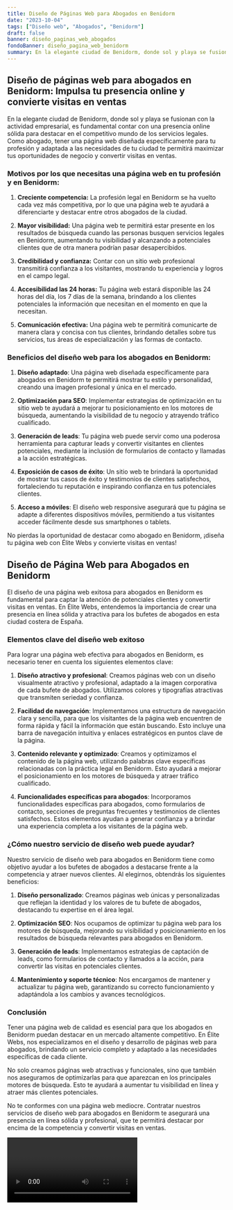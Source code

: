 ```yaml
---
title: Diseño de Páginas Web para Abogados en Benidorm
date: "2023-10-04"
tags: ["Diseño web", "Abogados", "Benidorm"]
draft: false
banner: diseño_paginas_web_abogados
fondoBanner: diseño_pagina_web_benidorm
summary: En la elegante ciudad de Benidorm, donde sol y playa se fusionan con la actividad empresarial, es fundamental contar con una presencia online sólida para destacar en el competitivo mundo de los servicios legales. Como abogado, tener una página web diseñada específicamente para tu profesión y adaptada a las necesidades de tu ciudad te permitirá maximizar tus oportunidades de negocio y convertir visitas en ventas.
---
```



## Diseño de páginas web para abogados en Benidorm: Impulsa tu presencia online y convierte visitas en ventas

En la elegante ciudad de Benidorm, donde sol y playa se fusionan con la actividad empresarial, es fundamental contar con una presencia online sólida para destacar en el competitivo mundo de los servicios legales. Como abogado, tener una página web diseñada específicamente para tu profesión y adaptada a las necesidades de tu ciudad te permitirá maximizar tus oportunidades de negocio y convertir visitas en ventas.

### Motivos por los que necesitas una página web en tu profesión y en Benidorm:

1. **Creciente competencia:** La profesión legal en Benidorm se ha vuelto cada vez más competitiva, por lo que una página web te ayudará a diferenciarte y destacar entre otros abogados de la ciudad.

2. **Mayor visibilidad:** Una página web te permitirá estar presente en los resultados de búsqueda cuando las personas busquen servicios legales en Benidorm, aumentando tu visibilidad y alcanzando a potenciales clientes que de otra manera podrían pasar desapercibidos.

3. **Credibilidad y confianza:** Contar con un sitio web profesional transmitirá confianza a los visitantes, mostrando tu experiencia y logros en el campo legal.

4. **Accesibilidad las 24 horas:** Tu página web estará disponible las 24 horas del día, los 7 días de la semana, brindando a los clientes potenciales la información que necesitan en el momento en que la necesitan.

5. **Comunicación efectiva:** Una página web te permitirá comunicarte de manera clara y concisa con tus clientes, brindando detalles sobre tus servicios, tus áreas de especialización y las formas de contacto.

### Beneficios del diseño web para los abogados en Benidorm:

1. **Diseño adaptado**: Una página web diseñada específicamente para abogados en Benidorm te permitirá mostrar tu estilo y personalidad, creando una imagen profesional y única en el mercado.

2. **Optimización para SEO**: Implementar estrategias de optimización en tu sitio web te ayudará a mejorar tu posicionamiento en los motores de búsqueda, aumentando la visibilidad de tu negocio y atrayendo tráfico cualificado.

3. **Generación de leads**: Tu página web puede servir como una poderosa herramienta para capturar leads y convertir visitantes en clientes potenciales, mediante la inclusión de formularios de contacto y llamadas a la acción estratégicas.

4. **Exposición de casos de éxito**: Un sitio web te brindará la oportunidad de mostrar tus casos de éxito y testimonios de clientes satisfechos, fortaleciendo tu reputación e inspirando confianza en tus potenciales clientes.

5. **Acceso a móviles**: El diseño web responsive asegurará que tu página se adapte a diferentes dispositivos móviles, permitiendo a tus visitantes acceder fácilmente desde sus smartphones o tablets.

No pierdas la oportunidad de destacar como abogado en Benidorm, ¡diseña tu página web con Élite Webs y convierte visitas en ventas!

<GifSeo />

<Cta />

## Diseño de Página Web para Abogados en Benidorm

El diseño de una página web exitosa para abogados en Benidorm es fundamental para captar la atención de potenciales clientes y convertir visitas en ventas. En Élite Webs, entendemos la importancia de crear una presencia en línea sólida y atractiva para los bufetes de abogados en esta ciudad costera de España.

### Elementos clave del diseño web exitoso

Para lograr una página web efectiva para abogados en Benidorm, es necesario tener en cuenta los siguientes elementos clave:

1. **Diseño atractivo y profesional**: Creamos páginas web con un diseño visualmente atractivo y profesional, adaptado a la imagen corporativa de cada bufete de abogados. Utilizamos colores y tipografías atractivas que transmiten seriedad y confianza.

2. **Facilidad de navegación**: Implementamos una estructura de navegación clara y sencilla, para que los visitantes de la página web encuentren de forma rápida y fácil la información que están buscando. Esto incluye una barra de navegación intuitiva y enlaces estratégicos en puntos clave de la página.

3. **Contenido relevante y optimizado**: Creamos y optimizamos el contenido de la página web, utilizando palabras clave específicas relacionadas con la práctica legal en Benidorm. Esto ayudará a mejorar el posicionamiento en los motores de búsqueda y atraer tráfico cualificado.

4. **Funcionalidades específicas para abogados**: Incorporamos funcionalidades específicas para abogados, como formularios de contacto, secciones de preguntas frecuentes y testimonios de clientes satisfechos. Estos elementos ayudan a generar confianza y a brindar una experiencia completa a los visitantes de la página web.

### ¿Cómo nuestro servicio de diseño web puede ayudar?

Nuestro servicio de diseño web para abogados en Benidorm tiene como objetivo ayudar a los bufetes de abogados a destacarse frente a la competencia y atraer nuevos clientes. Al elegirnos, obtendrás los siguientes beneficios:

1. **Diseño personalizado**: Creamos páginas web únicas y personalizadas que reflejan la identidad y los valores de tu bufete de abogados, destacando tu expertise en el área legal.

2. **Optimización SEO**: Nos ocupamos de optimizar tu página web para los motores de búsqueda, mejorando su visibilidad y posicionamiento en los resultados de búsqueda relevantes para abogados en Benidorm.

3. **Generación de leads**: Implementamos estrategias de captación de leads, como formularios de contacto y llamados a la acción, para convertir las visitas en potenciales clientes.

4. **Mantenimiento y soporte técnico**: Nos encargamos de mantener y actualizar tu página web, garantizando su correcto funcionamiento y adaptándola a los cambios y avances tecnológicos.

### Conclusión

Tener una página web de calidad es esencial para que los abogados en Benidorm puedan destacar en un mercado altamente competitivo. En Élite Webs, nos especializamos en el diseño y desarrollo de páginas web para abogados, brindando un servicio completo y adaptado a las necesidades específicas de cada cliente.

No solo creamos páginas web atractivas y funcionales, sino que también nos aseguramos de optimizarlas para que aparezcan en los principales motores de búsqueda. Esto te ayudará a aumentar tu visibilidad en línea y atraer más clientes potenciales.

No te conformes con una página web mediocre. Contratar nuestros servicios de diseño web para abogados en Benidorm te asegurará una presencia en línea sólida y profesional, que te permitirá destacar por encima de la competencia y convertir visitas en ventas.

<Video />

<CtaBot job="Abogados" city="Benidorm" />

<Gmaps query="Benidorm+españa+maps" />
